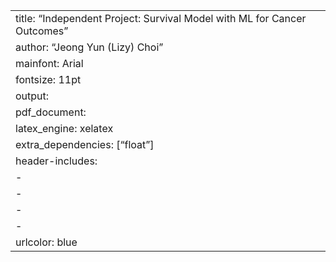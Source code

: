 ---
title: "Independent Project: Survival Model with ML for Cancer Outcomes "
author: "Jeong Yun (Lizy) Choi"
mainfont: Arial
fontsize: 11pt
output: 
  pdf_document:
  latex_engine: xelatex
  extra_dependencies: ["float"]
header-includes: 
- \usepackage{setspace}\doublespacing
- \usepackage{titling}
- \setlength{\droptitle}{-4cm}
- \usepackage[medium]{titlesec} 
urlcolor: blue
---